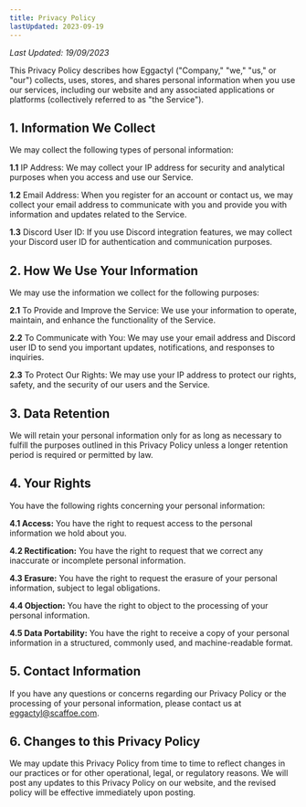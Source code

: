 ```yaml
--- 
title: Privacy Policy
lastUpdated: 2023-09-19
---
```

*Last Updated: 19/09/2023*


This Privacy Policy describes how Eggactyl ("Company," "we," "us," or "our") collects, uses, stores, and shares personal information when you use our services, including our website and any associated applications or platforms (collectively referred to as "the Service").

## 1. Information We Collect

We may collect the following types of personal information:

**1.1** IP Address: We may collect your IP address for security and analytical purposes when you access and use our Service.

**1.2** Email Address: When you register for an account or contact us, we may collect your email address to communicate with you and provide you with information and updates related to the Service.

**1.3** Discord User ID: If you use Discord integration features, we may collect your Discord user ID for authentication and communication purposes.

## 2. How We Use Your Information

We may use the information we collect for the following purposes:

**2.1** To Provide and Improve the Service: We use your information to operate, maintain, and enhance the functionality of the Service.

**2.2** To Communicate with You: We may use your email address and Discord user ID to send you important updates, notifications, and responses to inquiries.

**2.3** To Protect Our Rights: We may use your IP address to protect our rights, safety, and the security of our users and the Service.

## 3. Data Retention

We will retain your personal information only for as long as necessary to fulfill the purposes outlined in this Privacy Policy unless a longer retention period is required or permitted by law.

## 4. Your Rights

You have the following rights concerning your personal information:

**4.1 Access:** You have the right to request access to the personal information we hold about you.

**4.2 Rectification:** You have the right to request that we correct any inaccurate or incomplete personal information.

**4.3 Erasure:** You have the right to request the erasure of your personal information, subject to legal obligations.

**4.4 Objection:** You have the right to object to the processing of your personal information.

**4.5 Data Portability:** You have the right to receive a copy of your personal information in a structured, commonly used, and machine-readable format.

## 5. Contact Information

If you have any questions or concerns regarding our Privacy Policy or the processing of your personal information, please contact us at eggactyl@scaffoe.com.

## 6. Changes to this Privacy Policy

We may update this Privacy Policy from time to time to reflect changes in our practices or for other operational, legal, or regulatory reasons. We will post any updates to this Privacy Policy on our website, and the revised policy will be effective immediately upon posting.